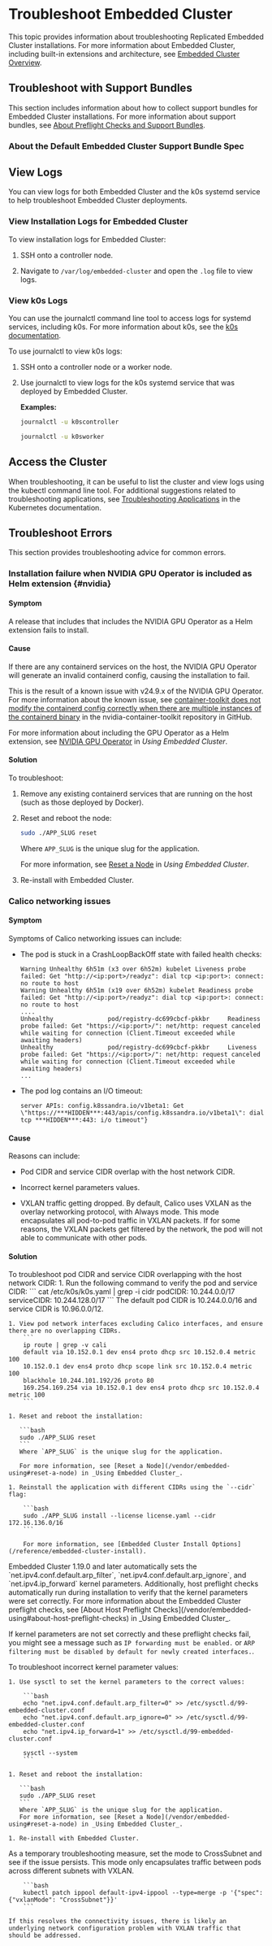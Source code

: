 
# Troubleshoot Embedded Cluster

This topic provides information about troubleshooting Replicated Embedded Cluster installations. For more information about Embedded Cluster, including built-in extensions and architecture, see [Embedded Cluster Overview](/vendor/embedded-overview).

## Troubleshoot with Support Bundles

This section includes information about how to collect support bundles for Embedded Cluster installations. For more information about support bundles, see [About Preflight Checks and Support Bundles](/vendor/preflight-support-bundle-about).

### About the Default Embedded Cluster Support Bundle Spec

<SupportBundleIntro/>

<EmbeddedClusterSupportBundle/>

## View Logs

You can view logs for both Embedded Cluster and the k0s systemd service to help troubleshoot Embedded Cluster deployments.

### View Installation Logs for Embedded Cluster

To view installation logs for Embedded Cluster:

1. SSH onto a controller node.

1. Navigate to `/var/log/embedded-cluster` and open the `.log` file to view logs.

### View k0s Logs

You can use the journalctl command line tool to access logs for systemd services, including k0s. For more information about k0s, see the [k0s documentation](https://docs.k0sproject.io/stable/).

To use journalctl to view k0s logs:

1. SSH onto a controller node or a worker node.

1. Use journalctl to view logs for the k0s systemd service that was deployed by Embedded Cluster.

    **Examples:**

    ```bash
    journalctl -u k0scontroller
    ```
    ```bash
    journalctl -u k0sworker
    ```

## Access the Cluster

When troubleshooting, it can be useful to list the cluster and view logs using the kubectl command line tool. For additional suggestions related to troubleshooting applications, see [Troubleshooting Applications](https://kubernetes.io/docs/tasks/debug/debug-application/) in the Kubernetes documentation.

<ShellCommand/>

## Troubleshoot Errors

This section provides troubleshooting advice for common errors.

### Installation failure when NVIDIA GPU Operator is included as Helm extension {#nvidia}

#### Symptom

A release that includes that includes the NVIDIA GPU Operator as a Helm extension fails to install.

#### Cause 

If there are any containerd services on the host, the NVIDIA GPU Operator will generate an invalid containerd config, causing the installation to fail.

This is the result of a known issue with v24.9.x of the NVIDIA GPU Operator. For more information about the known issue, see [container-toolkit does not modify the containerd config correctly when there are multiple instances of the containerd binary](https://github.com/NVIDIA/nvidia-container-toolkit/issues/982) in the nvidia-container-toolkit repository in GitHub.

For more information about including the GPU Operator as a Helm extension, see [NVIDIA GPU Operator](/vendor/embedded-using#nvidia-gpu-operator) in _Using Embedded Cluster_.

#### Solution

To troubleshoot:

1. Remove any existing containerd services that are running on the host (such as those deployed by Docker).

1. Reset and reboot the node:

    ```bash
    sudo ./APP_SLUG reset
    ```
    Where `APP_SLUG` is the unique slug for the application. 

    For more information, see [Reset a Node](/vendor/embedded-using#reset-a-node) in _Using Embedded Cluster_.

1. Re-install with Embedded Cluster.

### Calico networking issues 

#### Symptom

Symptoms of Calico networking issues can include:

* The pod is stuck in a CrashLoopBackOff state with failed health checks:

    ```
    Warning Unhealthy 6h51m (x3 over 6h52m) kubelet Liveness probe failed: Get "http://<ip:port>/readyz": dial tcp <ip:port>: connect: no route to host
    Warning Unhealthy 6h51m (x19 over 6h52m) kubelet Readiness probe failed: Get "http://<ip:port>/readyz": dial tcp <ip:port>: connect: no route to host
    ....
    Unhealthy               pod/registry-dc699cbcf-pkkbr     Readiness probe failed: Get "https://<ip:port>/": net/http: request canceled while waiting for connection (Client.Timeout exceeded while awaiting headers)
    Unhealthy               pod/registry-dc699cbcf-pkkbr     Liveness probe failed: Get "https://<ip:port>/": net/http: request canceled while waiting for connection (Client.Timeout exceeded while awaiting headers)
    ...
    ```

* The pod log contains an I/O timeout:

    ```
    server APIs: config.k8ssandra.io/v1beta1: Get \"https://***HIDDEN***:443/apis/config.k8ssandra.io/v1beta1\": dial tcp ***HIDDEN***:443: i/o timeout"}
    ```

#### Cause 

Reasons can include:

* Pod CIDR and service CIDR overlap with the host network CIDR.

* Incorrect kernel parameters values.

* VXLAN traffic getting dropped. By default, Calico uses VXLAN as the overlay networking protocol, with Always mode. This mode encapsulates all pod-to-pod traffic in VXLAN packets. If for some reasons, the VXLAN packets get filtered by the network, the pod will not able to communicate with other pods.

#### Solution

<Tabs>
  <TabItem value="overlap" label="Pod CIDR and service CIDR overlap with the host network CIDR" default>
  To troubleshoot pod CIDR and service CIDR overlapping with the host network CIDR:
  1. Run the following command to verify the pod and service CIDR:
        ```
        cat /etc/k0s/k0s.yaml | grep -i cidr
            podCIDR: 10.244.0.0/17
            serviceCIDR: 10.244.128.0/17
        ```
        The default pod CIDR is 10.244.0.0/16 and service CIDR is 10.96.0.0/12.

    1. View pod network interfaces excluding Calico interfaces, and ensure there are no overlapping CIDRs.
        ```
        ip route | grep -v cali
        default via 10.152.0.1 dev ens4 proto dhcp src 10.152.0.4 metric 100
        10.152.0.1 dev ens4 proto dhcp scope link src 10.152.0.4 metric 100
        blackhole 10.244.101.192/26 proto 80
        169.254.169.254 via 10.152.0.1 dev ens4 proto dhcp src 10.152.0.4 metric 100
        ```

    1. Reset and reboot the installation:

       ```bash
       sudo ./APP_SLUG reset
       ```
       Where `APP_SLUG` is the unique slug for the application. 

       For more information, see [Reset a Node](/vendor/embedded-using#reset-a-node) in _Using Embedded Cluster_.

    1. Reinstall the application with different CIDRs using the `--cidr` flag:

        ```bash
        sudo ./APP_SLUG install --license license.yaml --cidr 172.16.136.0/16
        ```

        For more information, see [Embedded Cluster Install Options](/reference/embedded-cluster-install).
  </TabItem>
  <TabItem value="kernel" label="Incorrect kernel parameter values">
  Embedded Cluster 1.19.0 and later automatically sets the `net.ipv4.conf.default.arp_filter`, `net.ipv4.conf.default.arp_ignore`, and `net.ipv4.ip_forward` kernel parameters. Additionally, host preflight checks automatically run during installation to verify that the kernel parameters were set correctly. For more information about the Embedded Cluster preflight checks, see [About Host Preflight Checks](/vendor/embedded-using#about-host-preflight-checks) in _Using Embedded Cluster_.

  If kernel parameters are not set correctly and these preflight checks fail, you might see a message such as `IP forwarding must be enabled.` or `ARP filtering must be disabled by default for newly created interfaces.`.

  To troubleshoot incorrect kernel parameter values:       
    
    1. Use sysctl to set the kernel parameters to the correct values:

        ```bash
        echo "net.ipv4.conf.default.arp_filter=0" >> /etc/sysctl.d/99-embedded-cluster.conf
        echo "net.ipv4.conf.default.arp_ignore=0" >> /etc/sysctl.d/99-embedded-cluster.conf
        echo "net.ipv4.ip_forward=1" >> /etc/sysctl.d/99-embedded-cluster.conf

        sysctl --system
        ```

    1. Reset and reboot the installation:

       ```bash
       sudo ./APP_SLUG reset
       ```
       Where `APP_SLUG` is the unique slug for the application. 
       For more information, see [Reset a Node](/vendor/embedded-using#reset-a-node) in _Using Embedded Cluster_.

    1. Re-install with Embedded Cluster.
  </TabItem>
  <TabItem value="vxlan" label="VXLAN traffic dropped">

  As a temporary troubleshooting measure, set the mode to CrossSubnet and see if the issue persists. This mode only encapsulates traffic between pods across different subnets with VXLAN.

        ```bash
        kubectl patch ippool default-ipv4-ippool --type=merge -p '{"spec": {"vxlanMode": "CrossSubnet"}}'
        ```
    
    If this resolves the connectivity issues, there is likely an underlying network configuration problem with VXLAN traffic that should be addressed.
  </TabItem>
</Tabs>